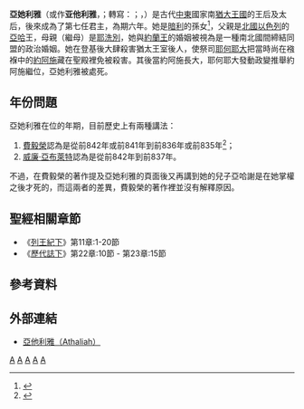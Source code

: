 {{Infobox royalty
| name = 亞她利雅
| title = [[猶大王國|猶大王國]]王后、女王
| image= Athalia.jpg
| caption = 亞她利雅在《Promptuarii Iconum Insigniorum》裡的畫像
| reign = 公元前842年 – 前837年
| coronation =
| predecessor = [[亞哈謝_(猶大)|亞哈謝]]
| successor = [[約阿施_(猶大)|約阿施]]
| suc-type = 兒子
| heir =
| consort = 
| royal house = House of Ahab
| royal anthem =
| father = [[亞哈|亞哈]]
| mother = [[耶洗別|耶洗別]] （非親生）
| birth_date = 
| birth_place = 很可能是[[以色列王國_(後期)|以色列王國]]的首都[[撒馬利亞|撒馬利亞]]
| death_date = 
| death_place = [[猶大王國|猶大王國]]首都[[耶路撒冷|耶路撒冷]]
| buried = }}

'''亞她利雅'''（或作'''亚他利雅'''，{{lang-he| עֲתַלְיָה }}；轉寫：{{Unicode|ʻĂṯalyâ}}；{{lang|en|Athaliah、'''Athalia'''或'''Atalía'''}}，{{bd||？|前835年|catIdx=亞她利雅}}）是古代[[中東|中東]]國家南[[猶大王國|猶大王國]]的王后及太后，後來成為了第七任君主，為期六年。她是[[暗利|暗利]]的孫女<ref>{{Cite web|title=Devo325|url=http://www.pastorlau.org/pages/devotion/Devo325.html|accessdate=2017-12-20|last=Lau|first=Donald|work=www.pastorlau.org|archive-date=2018-10-21|archive-url=https://web.archive.org/web/20181021182150/http://pastorlau.org/pages/devotion/Devo325.html|dead-url=no}}</ref>，父親是[[以色列王國_(後期)|北國以色列]]的[[亞哈|亞哈]]王，母親（繼母）是[[耶洗別|耶洗別]]，她與[[約蘭_(猶大)|約蘭王]]的婚姻被視為是一種南北國間締結同盟的政治婚姻。她在登基後大肆殺害猶太王室後人，使祭司[[耶何耶大|耶何耶大]]把當時尚在襁褓中的[[約阿施_(猶大)|約阿施]]藏在聖殿裡免被殺害。其後當約阿施長大，耶何耶大發動政變推舉約阿施繼位，亞她利雅被處死。

== 年份問題 ==

亞她利雅在位的年期，目前歷史上有兩種講法：
# [[費毅榮|費毅榮]]認為是從前842年或前841年到前836年或前835年<ref>{{cite book|author=[[費毅榮|Edwin R. Thiele]]|title=''The Mysterious Numbers of the Hebrew Kings''|edition=3rd ed.|publisher=Grand Rapids, MI: Zondervan/Kregel|year=1983|page=104}}</ref>；
# [[威廉·亞布萊特|威廉·亞布萊特]]認為是從前842年到前837年。
不過，在費毅榮的著作提及亞她利雅的頁面後又再講到她的兒子亞哈謝是在她掌權之後才死的，而這兩者的差異，費毅榮的著作裡並沒有解釋原因。

== 聖經相關章節 ==
* 《[[列王紀下|列王紀下]]》第11章:1-20節
* 《[[歷代誌下|歷代誌下]]》第22章:10節 - 第23章:15節
== 參考資料 ==
{{reflist}}
{{leader|子[[亞哈謝_(猶大)|亞哈謝]]|[[猶大王國|猶大國王]]|孫[[約阿施_(猶大)|約阿施]]}}

== 外部連結 ==
* [http://www.christianstudy.com/data/dict/biography/athaliah.html 亞他利雅（Athaliah）] {{Wayback|url=http://www.christianstudy.com/data/dict/biography/athaliah.html |date=20200719151204 }}
{{古以色列国王}}
[[Category:聖經人物|A]]
[[Category:猶大君王|A]]
[[Category:女性君主|A]]
[[Category:皇后|A]]
[[Category:王太后|A]]
